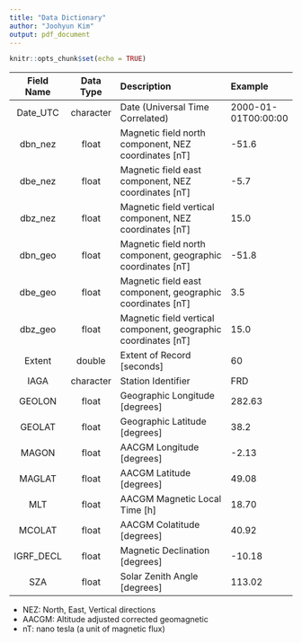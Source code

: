 ```yaml
---
title: "Data Dictionary"
author: "Joohyun Kim"
output: pdf_document
---
```



```r
knitr::opts_chunk$set(echo = TRUE)
```


| Field Name | Data Type | Description                                                    | Example             |
|:------------:|:-----------:|:----------------------------------------------------------------|:---------------------|
| Date_UTC   | character | Date (Universal Time Correlated)                               | 2000-01-01T00:00:00 |
| dbn_nez    | float     | Magnetic field north component, NEZ coordinates [nT]           | -51.6               |
| dbe_nez    | float     | Magnetic field east component, NEZ coordinates [nT]            | -5.7                |
| dbz_nez    | float     | Magnetic field vertical component, NEZ coordinates [nT]        | 15.0                |
| dbn_geo    | float     | Magnetic field north component, geographic coordinates [nT]    | -51.8               |
| dbe_geo    | float     | Magnetic field east component, geographic coordinates [nT]     | 3.5                 |
| dbz_geo    | float     | Magnetic field vertical component, geographic coordinates [nT] | 15.0                |
| Extent     | double    | Extent of Record [seconds]                                     | 60                  |
| IAGA       | character | Station Identifier                                             | FRD                 |
| GEOLON     | float     | Geographic Longitude [degrees]                                 | 282.63              |
| GEOLAT     | float     | Geographic Latitude [degrees]                                  | 38.2                |
| MAGON      | float     | AACGM Longitude [degrees]                                      | -2.13               |
| MAGLAT     | float     | AACGM Latitude [degrees]                                       | 49.08               |
| MLT        | float     | AACGM Magnetic Local Time [h]                                  | 18.70               |
| MCOLAT     | float     | AACGM Colatitude [degrees]                                     | 40.92               |
| IGRF_DECL  | float     | Magnetic Declination [degrees]                                 | -10.18              |
| SZA        | float     | Solar Zenith Angle [degrees]                                   | 113.02              |

- NEZ: North, East, Vertical directions
- AACGM: Altitude adjusted corrected geomagnetic
- nT: nano tesla (a unit of magnetic flux)


